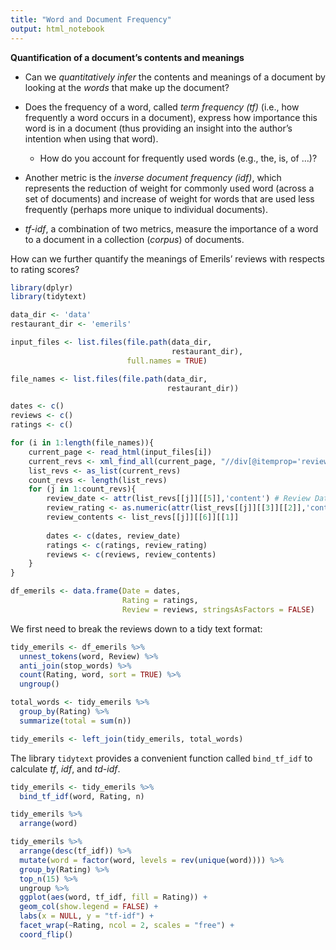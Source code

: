 ```yaml
---
title: "Word and Document Frequency"
output: html_notebook
---
```


**Quantification of a document's contents and meanings**

- Can we *quantitatively infer* the contents and meanings of a document by looking at the *words* that make up the document?

- Does the frequency of a word, called *term frequency (tf)* (i.e., how frequently a word occurs in a document), express how importance this word is in a document (thus providing an insight into the author's intention when using that word).
  - How do you account for frequently used words (e.g., the, is, of ...)?
- Another metric is the *inverse document frequency (idf)*, which represents the reduction of weight for commonly used word (across a set of documents) and increase of weight for words that are used less frequently (perhaps more unique to individual documents). 
- *tf-idf*, a combination of two metrics, measure the importance of a word to a document in a collection (*corpus*) of documents. 


How can we further quantify the meanings of Emerils' reviews with respects to rating scores?

```r
library(dplyr)
library(tidytext)

data_dir <- 'data'
restaurant_dir <- 'emerils'

input_files <- list.files(file.path(data_dir,
                                    restaurant_dir),
                          full.names = TRUE)

file_names <- list.files(file.path(data_dir,
                                   restaurant_dir))

dates <- c()
reviews <- c()
ratings <- c()

for (i in 1:length(file_names)){
    current_page <- read_html(input_files[i])
    current_revs <- xml_find_all(current_page, "//div[@itemprop='review']")
    list_revs <- as_list(current_revs)
    count_revs <- length(list_revs)
    for (j in 1:count_revs){
        review_date <- attr(list_revs[[j]][[5]],'content') # Review Date
        review_rating <- as.numeric(attr(list_revs[[j]][[3]][[2]],'content')) # Review Rating
        review_contents <- list_revs[[j]][[6]][[1]]
        
        dates <- c(dates, review_date)
        ratings <- c(ratings, review_rating)
        reviews <- c(reviews, review_contents)
    }
}

df_emerils <- data.frame(Date = dates,
                         Rating = ratings,
                         Review = reviews, stringsAsFactors = FALSE)
```

We first need to break the reviews down to a tidy text format:

```r
tidy_emerils <- df_emerils %>%
  unnest_tokens(word, Review) %>%
  anti_join(stop_words) %>%
  count(Rating, word, sort = TRUE) %>%
  ungroup()

total_words <- tidy_emerils %>%
  group_by(Rating) %>%
  summarize(total = sum(n))

tidy_emerils <- left_join(tidy_emerils, total_words)
```


The library `tidytext` provides a convenient function called `bind_tf_idf` to calculate *tf*, *idf*, and *td-idf*. 

```r
tidy_emerils <- tidy_emerils %>%
  bind_tf_idf(word, Rating, n)

tidy_emerils %>%
  arrange(word)
```



```r
tidy_emerils %>%
  arrange(desc(tf_idf)) %>%
  mutate(word = factor(word, levels = rev(unique(word)))) %>% 
  group_by(Rating) %>% 
  top_n(15) %>% 
  ungroup %>%
  ggplot(aes(word, tf_idf, fill = Rating)) +
  geom_col(show.legend = FALSE) +
  labs(x = NULL, y = "tf-idf") +
  facet_wrap(~Rating, ncol = 2, scales = "free") +
  coord_flip()
```





